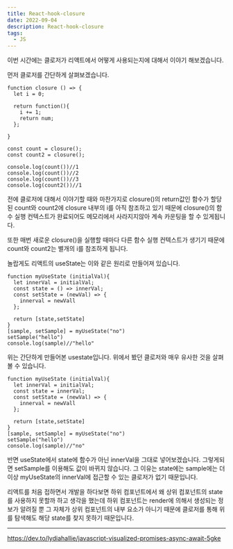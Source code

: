 ```yaml
---
title: React-hook-closure
date: 2022-09-04
description: React-hook-closure
tags:
  - JS
---
```


이번 시간에는 클로저가 리액트에서 어떻게 사용되는지에 대해서 이야기 해보겠습니다.

먼저 클로저를 간단하게 살펴보겠습니다.

```
function closure () => {
  let i = 0;

  return function(){
    i += 1;
    return num;
  };

}

const count = closure();
const count2 = closure();

console.log(count())//1
console.log(count())//2
console.log(count())//3
console.log(count2())//1
```

전에 클로저에 대해서 이야기할 때와 마찬가지로 closure()의 return값인 함수가 할당된 count와 count2에
closure 내부의 i를 아직 참조하고 있기 때문에 closure()의 함수 실행 컨텍스트가 완료되어도 메모리에서 사라지지않아
계속 카운팅을 할 수 있게됩니다.

또한 매번 새로운 closure()을 실행할 때마다 다른 함수 실행 컨텍스트가 생기기 때문에
count와 count2는 별개의 i를 참조하게 됩니다.

놀랍게도 리액트의 useState는 이와 같은 원리로 만들어져 있습니다.

```
function myUseState (initialVal){
  let innerVal = initialVal;
  const state = () => innerVal;
  const setState = (newVal) => {
    innerval = newVall
  };

  return [state,setState]
}
[sample, setSample] = myUseState("no")
setSample("hello")
console.log(sample)//"hello"
```

위는 간단하게 만들어본 usestate입니다.
위에서 봤던 클로저와 매우 유사한 것을 살펴볼 수 있습니다.

```
function myUseState (initialVal){
  let innerVal = initialVal;
  const state = innerVal;
  const setState = (newVal) => {
    innerval = newVall
  };

  return [state,setState]
}
[sample, setSample] = myUseState("no")
setSample("hello")
console.log(sample)//"no"
```

반면 useState에서 state에 함수가 아닌 innerVal을 그대로 넣어보겠습니다.
그렇게되면 setSample를 이용해도 값이 바뀌지 않습니다.
그 이유는 state에는 sample에는 더 이상 myUseState의 innerVal에 접근할 수 있는
클로저가 없기 때문입니다.

리액트를 처음 접하면서 개발을 하다보면 하위 컴포넌트에서 왜 상위 컴포넌트의 state를
사용하지 못할까 하고 생각을 했는데 하위 컴포넌트는 render에 의해서 생성되는 정보가 알려질 뿐
그 자체가 상위 컴포넌트의 내부 요소가 아니기 때문에 클로저를 통해 위를 탐색해도
해당 state를 찾지 못하기 때문입니다.

---

https://dev.to/lydiahallie/javascript-visualized-promises-async-await-5gke
